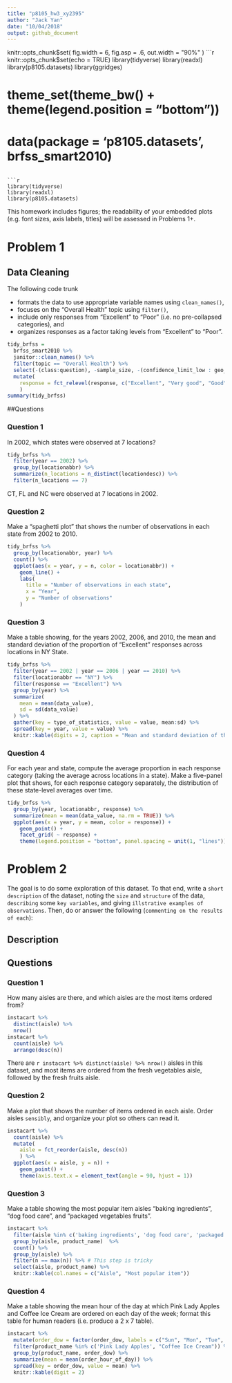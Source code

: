 ```yaml
---
title: "p8105_hw3_xy2395"
author: "Jack Yan"
date: "10/04/2018"
output: github_document
---
```

knitr::opts_chunk$set(
  fig.width = 6,
  fig.asp = .6,
  out.width = "90%"
)
```r
knitr::opts_chunk$set(echo = TRUE)
library(tidyverse)
library(readxl)
library(p8105.datasets)
library(ggridges)

# theme_set(theme_bw() + theme(legend.position = "bottom"))
# data(package = 'p8105.datasets',  brfss_smart2010)
```

```r
library(tidyverse)
library(readxl)
library(p8105.datasets)
```

This homework includes figures; the readability of your embedded plots (e.g. font sizes, axis labels, titles) will be assessed in Problems 1+.

# Problem 1

## Data Cleaning 
The following code trunk

* formats the data to use appropriate variable names using `clean_names()`,
* focuses on the “Overall Health” topic using `filter()`, 
* include only responses from “Excellent” to “Poor” (i.e. no pre-collapsed categories), and
* organizes responses as a factor taking levels from “Excellent” to “Poor”.
```r
tidy_brfss = 
  brfss_smart2010 %>% 
  janitor::clean_names() %>% 
  filter(topic == "Overall Health") %>% 
  select(-(class:question), -sample_size, -(confidence_limit_low : geo_location)) %>% 
  mutate(
    response = fct_relevel(response, c("Excellent", "Very good", "Good", "Fair", "Poor"))
    )
summary(tidy_brfss)
```

##Questions

### Question 1

In 2002, which states were observed at 7 locations?

```r
tidy_brfss %>% 
  filter(year == 2002) %>% 
  group_by(locationabbr) %>% 
  summarize(n_locations = n_distinct(locationdesc)) %>% 
  filter(n_locations == 7)
```

CT, FL and NC were observed at 7 locations in 2002.

### Question 2

Make a “spaghetti plot” that shows the number of observations in each state from 2002 to 2010.

```r
tidy_brfss %>% 
  group_by(locationabbr, year) %>% 
  count() %>% 
  ggplot(aes(x = year, y = n, color = locationabbr)) +
    geom_line() +
    labs(
      title = "Number of observations in each state",
      x = "Year",
      y = "Number of observations"
    ) 

```

### Question 3 
Make a table showing, for the years 2002, 2006, and 2010, the mean and standard deviation of the proportion of “Excellent” responses across locations in NY State.

```r
tidy_brfss %>% 
  filter(year == 2002 | year == 2006 | year == 2010) %>% 
  filter(locationabbr == "NY") %>% 
  filter(response == "Excellent") %>% 
  group_by(year) %>% 
  summarize(
    mean = mean(data_value),
    sd = sd(data_value)
  ) %>% 
  gather(key = type_of_statistics, value = value, mean:sd) %>% 
  spread(key = year, value = value) %>% 
  knitr::kable(digits = 2, caption = "Mean and standard deviation of the proportion of “Excellent” responses across locations in NY State")
```

### Question 4
For each year and state, compute the average proportion in each response category (taking the average across locations in a state). Make a five-panel plot that shows, for each response category separately, the distribution of these state-level averages over time.

```r
tidy_brfss %>% 
  group_by(year, locationabbr, response) %>% 
  summarize(mean = mean(data_value, na.rm = TRUE)) %>% 
  ggplot(aes(x = year, y = mean, color = response)) +
    geom_point() +
    facet_grid( ~ response) +
    theme(legend.position = "bottom", panel.spacing = unit(1, "lines")) 
```


# Problem 2
The goal is to do some exploration of this dataset. To that end, write a `short description` of the dataset, noting the `size` and `structure` of the data, `describing` some `key variables`, and giving `illstrative examples of observations`. Then, do or answer the following (`commenting on the results of each`):

## Description





## Questions

### Question 1

How many aisles are there, and which aisles are the most items ordered from?

```r
instacart %>% 
  distinct(aisle) %>% 
  nrow()
instacart %>% 
  count(aisle) %>% 
  arrange(desc(n))
```

There are `r instacart %>% distinct(aisle) %>% nrow()` aisles in this dataset, and most items are ordered from the fresh vegetables aisle, followed by the fresh fruits aisle.

### Question 2

Make a plot that shows the number of items ordered in each aisle. Order aisles `sensibly`, and organize your plot so others can read it.

```r
instacart %>% 
  count(aisle) %>% 
  mutate(
    aisle = fct_reorder(aisle, desc(n))
    ) %>% 
  ggplot(aes(x = aisle, y = n)) +
    geom_point() +
    theme(axis.text.x = element_text(angle = 90, hjust = 1))

```

### Question 3
Make a table showing the most popular item aisles “baking ingredients”, “dog food care”, and “packaged vegetables fruits”.

```r
instacart %>% 
  filter(aisle %in% c('baking ingredients', 'dog food care', 'packaged vegetables fruits')) %>% 
  group_by(aisle, product_name)  %>% 
  count() %>% 
  group_by(aisle) %>% 
  filter(n == max(n)) %>% # This step is tricky
  select(aisle, product_name) %>% 
  knitr::kable(col.names = c("Aisle", "Most popular item"))
```

### Question 4
Make a table showing the mean hour of the day at which Pink Lady Apples and Coffee Ice Cream are ordered on each day of the week; format this table for human readers (i.e. produce a 2 x 7 table).

```r
instacart %>% 
  mutate(order_dow = factor(order_dow, labels = c("Sun", "Mon", "Tue", "Wed", "Thu", "Fri", "Sat"))) %>% 
  filter(product_name %in% c('Pink Lady Apples', "Coffee Ice Cream")) %>% 
  group_by(product_name, order_dow) %>% 
  summarize(mean = mean(order_hour_of_day)) %>% 
  spread(key = order_dow, value = mean) %>% 
  knitr::kable(digit = 2)
  
```







